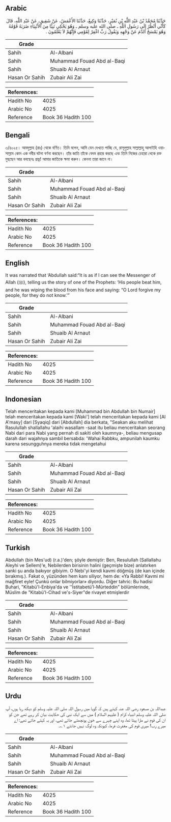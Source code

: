 ## Arabic


<div dir="rtl" lang="ar" style={{fontSize:'larger',backgroundColor:'#f8f9fa',padding:20}}>
حَدَّثَنَا مُحَمَّدُ بْنُ عَبْدِ اللَّهِ بْنِ نُمَيْرٍ، حَدَّثَنَا وَكِيعٌ، حَدَّثَنَا الأَعْمَشُ، عَنْ شَقِيقٍ، عَنْ عَبْدِ اللَّهِ، قَالَ كَأَنِّي أَنْظُرُ إِلَى رَسُولِ اللَّهِ ـ صلى الله عليه وسلم ـ وَهُوَ يَحْكِي نَبِيًّا مِنَ الأَنْبِيَاءِ ضَرَبَهُ قَوْمُهُ وَهُوَ يَمْسَحُ الدَّمَ عَنْ وَجْهِهِ وَيَقُولُ رَبِّ اغْفِرْ لِقَوْمِي فَإِنَّهُمْ لاَ يَعْلَمُونَ ‏.‏
</div>
<div style={{backgroundColor:'#f8f9fa',padding:20, marginBottom: 10}}><table> <thead> <tr> <th>Grade</th> <th></th> </tr> </thead> <tbody> <tr><td>Sahih</td><td>Al-Albani</td></tr><tr><td>Sahih</td><td>Muhammad Fouad Abd al-Baqi</td></tr><tr><td>Sahih</td><td>Shuaib Al Arnaut</td></tr><tr><td>Hasan Or Sahih</td><td>Zubair Ali Zai</td></tr></tbody></table><table> <thead> <tr> <th>References:</th> <th></th> </tr> </thead> <tbody><tr><td>Hadith No</td><td>4025</td></tr><tr><td>Arabic No</td><td>4025</td></tr><tr><td>Reference</td><td>Book 36 Hadith 100</td></tr></tbody></table></div>

## Bengali


<div dir="ltr" lang="bn" style={{fontSize:'larger',backgroundColor:'#f8f9fa',padding:20}}>
৩/৪০২৫। আবদুল্লাহ (রাঃ) থেকে বর্ণিত। তিনি বলেন, আমি যেন দেখতে পাচ্ছি যে, রাসূলুল্লাহ সাল্লাল্লাহু আলাইহি ওয়াসাল্লাম কোন এক নবীর ঘটনা বর্ণনা করছেন। তাঁর জাতি তাঁকে বেদম প্রহার করছে এবং তিনি নিজের চেহারা থেকে রক্ত মুছছেন আর বলছেনঃ প্রভু! আমার জাতিকে ক্ষমা করুন। কেননা তারা জানে না।
</div>
<div style={{backgroundColor:'#f8f9fa',padding:20, marginBottom: 10}}><table> <thead> <tr> <th>Grade</th> <th></th> </tr> </thead> <tbody> <tr><td>Sahih</td><td>Al-Albani</td></tr><tr><td>Sahih</td><td>Muhammad Fouad Abd al-Baqi</td></tr><tr><td>Sahih</td><td>Shuaib Al Arnaut</td></tr><tr><td>Hasan Or Sahih</td><td>Zubair Ali Zai</td></tr></tbody></table><table> <thead> <tr> <th>References:</th> <th></th> </tr> </thead> <tbody><tr><td>Hadith No</td><td>4025</td></tr><tr><td>Arabic No</td><td>4025</td></tr><tr><td>Reference</td><td>Book 36 Hadith 100</td></tr></tbody></table></div>

## English


<div dir="ltr" lang="en" style={{fontSize:'larger',backgroundColor:'#f8f9fa',padding:20}}>
It was narrated that ‘Abdullah said:“It is as if I can see the Messenger of Allah (ﷺ), telling us the story of one of the Prophets: ‘His people beat him, and he was wiping the blood from his face and saying: “O Lord forgive my people, for they do not know.’”
</div>
<div style={{backgroundColor:'#f8f9fa',padding:20, marginBottom: 10}}><table> <thead> <tr> <th>Grade</th> <th></th> </tr> </thead> <tbody> <tr><td>Sahih</td><td>Al-Albani</td></tr><tr><td>Sahih</td><td>Muhammad Fouad Abd al-Baqi</td></tr><tr><td>Sahih</td><td>Shuaib Al Arnaut</td></tr><tr><td>Hasan Or Sahih</td><td>Zubair Ali Zai</td></tr></tbody></table><table> <thead> <tr> <th>References:</th> <th></th> </tr> </thead> <tbody><tr><td>Hadith No</td><td>4025</td></tr><tr><td>Arabic No</td><td>4025</td></tr><tr><td>Reference</td><td>Book 36 Hadith 100</td></tr></tbody></table></div>

## Indonesian


<div dir="ltr" lang="id" style={{fontSize:'larger',backgroundColor:'#f8f9fa',padding:20}}>
Telah menceritakan kepada kami [Muhammad bin Abdullah bin Numair] telah menceritakan kepada kami [Waki'] telah menceritakan kepada kami [Al A'masy] dari [Syaqiq] dari [Abdullah] dia berkata, "Seakan aku melihat Rasulullah shallallahu 'alaihi wasallam -saat itu beliau menceritakan seorang Nabi dari para Nabi yang pernah di sakiti oleh kaumnya-, beliau mengusap darah dari wajahnya sambil bersabda: 'Wahai Rabbku, ampunilah kaumku karena sesungguhnya mereka tidak mengetahui
</div>
<div style={{backgroundColor:'#f8f9fa',padding:20, marginBottom: 10}}><table> <thead> <tr> <th>Grade</th> <th></th> </tr> </thead> <tbody> <tr><td>Sahih</td><td>Al-Albani</td></tr><tr><td>Sahih</td><td>Muhammad Fouad Abd al-Baqi</td></tr><tr><td>Sahih</td><td>Shuaib Al Arnaut</td></tr><tr><td>Hasan Or Sahih</td><td>Zubair Ali Zai</td></tr></tbody></table><table> <thead> <tr> <th>References:</th> <th></th> </tr> </thead> <tbody><tr><td>Hadith No</td><td>4025</td></tr><tr><td>Arabic No</td><td>4025</td></tr><tr><td>Reference</td><td>Book 36 Hadith 100</td></tr></tbody></table></div>

## Turkish


<div dir="ltr" lang="tr" style={{fontSize:'larger',backgroundColor:'#f8f9fa',padding:20}}>
Abdullah (bin Mes'ud) (r.a.)'den; şöyle demiştir: Ben, Resulullah (Sallallahu Aleyhi ve Sellem)'e, Nebilerden birisinin halini (geçmişte bize) anlatırken sanki şu anda bakıyor gibiyim. O Nebi'yi kendi kavmi döğmüş (de kan içinde bırakmış.). Fakat o, yüzünden hem kanı siliyor, hem de: «Ya Rabbi! Kavmi mi mağfiret eyle! Çunkü onlar bilmiyorlar» diyordu. Diğer tahric: Bu hadisi Buhari, "Kitabü'l-Enbiya'da ve ''İstitabetü'l-Mürteddin" bölümlerinde, Müslim de "Kitabü'l-Cihad ve's-Siyer"de rivayet etmişlerdir
</div>
<div style={{backgroundColor:'#f8f9fa',padding:20, marginBottom: 10}}><table> <thead> <tr> <th>Grade</th> <th></th> </tr> </thead> <tbody> <tr><td>Sahih</td><td>Al-Albani</td></tr><tr><td>Sahih</td><td>Muhammad Fouad Abd al-Baqi</td></tr><tr><td>Sahih</td><td>Shuaib Al Arnaut</td></tr><tr><td>Hasan Or Sahih</td><td>Zubair Ali Zai</td></tr></tbody></table><table> <thead> <tr> <th>References:</th> <th></th> </tr> </thead> <tbody><tr><td>Hadith No</td><td>4025</td></tr><tr><td>Arabic No</td><td>4025</td></tr><tr><td>Reference</td><td>Book 36 Hadith 100</td></tr></tbody></table></div>

## Urdu


<div dir="rtl" lang="ur" style={{fontSize:'larger',backgroundColor:'#f8f9fa',padding:20}}>
عبداللہ بن مسعود رضی اللہ عنہ کہتے ہیں کہ گویا میں رسول اللہ صلی اللہ علیہ وسلم کو دیکھ رہا ہوں، آپ صلی اللہ علیہ وسلم انبیاء کرام ( علیہم السلام ) میں سے ایک نبی کی حکایت بیان کر رہے تھے جن کو ان کی قوم نے مارا پیٹا تھا، وہ اپنے چہرے سے خون پونچھتے جاتے تھے، اور یہ کہتے جاتے تھے: اے میرے رب! میری قوم کی مغفرت فرما، کیونکہ وہ لوگ نہیں جانتے ۱؎۔
</div>
<div style={{backgroundColor:'#f8f9fa',padding:20, marginBottom: 10}}><table> <thead> <tr> <th>Grade</th> <th></th> </tr> </thead> <tbody> <tr><td>Sahih</td><td>Al-Albani</td></tr><tr><td>Sahih</td><td>Muhammad Fouad Abd al-Baqi</td></tr><tr><td>Sahih</td><td>Shuaib Al Arnaut</td></tr><tr><td>Hasan Or Sahih</td><td>Zubair Ali Zai</td></tr></tbody></table><table> <thead> <tr> <th>References:</th> <th></th> </tr> </thead> <tbody><tr><td>Hadith No</td><td>4025</td></tr><tr><td>Arabic No</td><td>4025</td></tr><tr><td>Reference</td><td>Book 36 Hadith 100</td></tr></tbody></table></div>